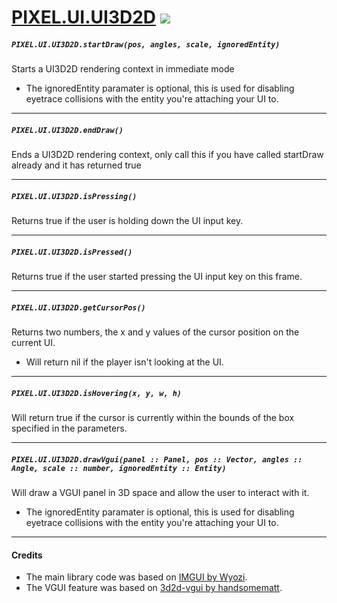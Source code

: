 # [PIXEL.UI.UI3D2D](https://github.com/TomDotBat/ui3d2d) ![](http://localhost:3000/client.png)


##### `PIXEL.UI.UI3D2D.startDraw(pos, angles, scale, ignoredEntity)`
  Starts a UI3D2D rendering context in immediate mode
   - The ignoredEntity paramater is optional, this is used for disabling eyetrace collisions with the entity you're attaching your UI to.

---
##### `PIXEL.UI.UI3D2D.endDraw()`
  Ends a UI3D2D rendering context, only call this if you have called startDraw already and it has returned true

---
##### `PIXEL.UI.UI3D2D.isPressing()`
  Returns true if the user is holding down the UI input key.

---
##### `PIXEL.UI.UI3D2D.isPressed()`
  Returns true if the user started pressing the UI input key on this frame.

---
##### `PIXEL.UI.UI3D2D.getCursorPos()`
  Returns two numbers, the x and y values of the cursor position on the current UI.
  - Will return nil if the player isn't looking at the UI.

---
##### `PIXEL.UI.UI3D2D.isHovering(x, y, w, h)`
  Will return true if the cursor is currently within the bounds of the box specified in the parameters.

---
##### `PIXEL.UI.UI3D2D.drawVgui(panel :: Panel, pos :: Vector, angles :: Angle, scale :: number, ignoredEntity :: Entity)`
  Will draw a VGUI panel in 3D space and allow the user to interact with it.
  - The ignoredEntity paramater is optional, this is used for disabling eyetrace collisions with the entity you're attaching your UI to.

---

#### Credits
- The main library code was based on [IMGUI by Wyozi](https://github.com/wyozi-gmod/imgui).
- The VGUI feature was based on [3d2d-vgui by handsomematt](https://github.com/handsomematt/3d2d-vgui).